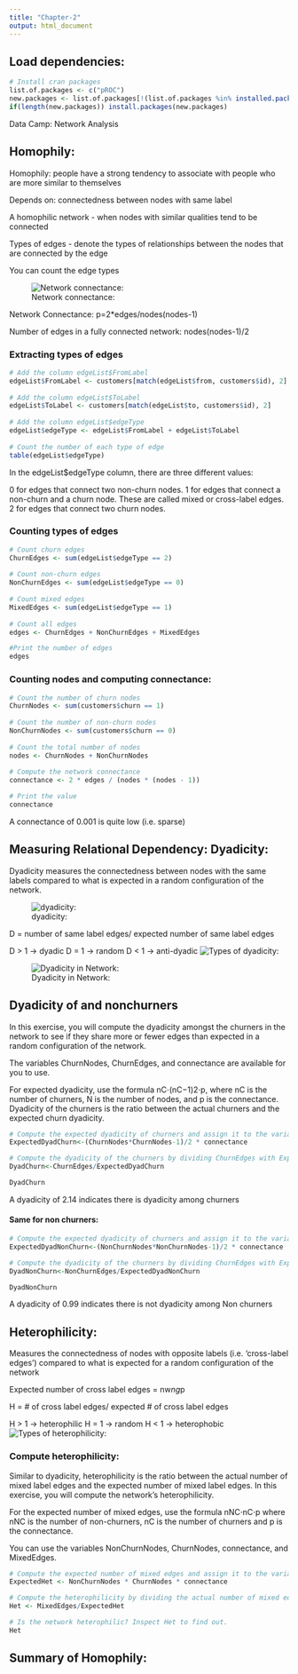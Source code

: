 ```yaml
---
title: "Chapter-2"
output: html_document
---
```


## Load dependencies:
```r
# Install cran packages
list.of.packages <- c("pROC")
new.packages <- list.of.packages[!(list.of.packages %in% installed.packages()[,"Package"])]
if(length(new.packages)) install.packages(new.packages)

```

Data Camp: Network Analysis

## Homophily:

Homophily: people have a strong tendency to associate with people who are more similar to themselves

Depends on: connectedness between nodes with same label

A homophilic network - when nodes with similar qualities tend to be connected

Types of edges - denote the types of relationships between the nodes that are connected by the edge

You can count the edge types

![Network connectance:](../Input/network.png)

Network Connectance:
p=2*edges/nodes(nodes-1)

Number of edges in a fully connected network:
nodes(nodes-1)/2

### Extracting types of edges
```r
# Add the column edgeList$FromLabel
edgeList$FromLabel <- customers[match(edgeList$from, customers$id), 2]
 
# Add the column edgeList$ToLabel
edgeList$ToLabel <- customers[match(edgeList$to, customers$id), 2]
 
# Add the column edgeList$edgeType
edgeList$edgeType <- edgeList$FromLabel + edgeList$ToLabel
 
# Count the number of each type of edge
table(edgeList$edgeType)
```
In the edgeList$edgeType column, there are three different values:

0 for edges that connect two non-churn nodes.
1 for edges that connect a non-churn and a churn node. These are called mixed or cross-label edges.
2 for edges that connect two churn nodes.

### Counting types of edges
```r
# Count churn edges
ChurnEdges <- sum(edgeList$edgeType == 2)
 
# Count non-churn edges
NonChurnEdges <- sum(edgeList$edgeType == 0)
 
# Count mixed edges
MixedEdges <- sum(edgeList$edgeType == 1)
 
# Count all edges
edges <- ChurnEdges + NonChurnEdges + MixedEdges

#Print the number of edges
edges
```
### Counting nodes and computing connectance:
```r
# Count the number of churn nodes
ChurnNodes <- sum(customers$churn == 1)
 
# Count the number of non-churn nodes
NonChurnNodes <- sum(customers$churn == 0)
 
# Count the total number of nodes
nodes <- ChurnNodes + NonChurnNodes
 
# Compute the network connectance
connectance <- 2 * edges / (nodes * (nodes - 1))

# Print the value
connectance
```

A connectance of 0.001 is quite low (i.e. sparse)


## Measuring Relational Dependency: Dyadicity:

Dyadicity measures the connectedness between nodes with the same labels compared to what is expected in a random configuration of the network.

![dyadicity:](../Input/dyadicity.png)

D = number of same label edges/ expected number of same label edges

D > 1 -> dyadic
D = 1 -> random
D < 1 -> anti-dyadic
![Types of dyadicity:](../Input/types_dyadicity.png)

![Dyadicity in Network:](../Input/dyadicity-data.png)

## Dyadicity of  and nonchurners
In this exercise, you will compute the dyadicity amongst the churners in the network to see if they share more or fewer edges than expected in a random configuration of the network.

The variables ChurnNodes, ChurnEdges, and connectance are available for you to use.

For expected dyadicity, use the formula nC⋅(nC−1)2⋅p, where nC is the number of churners, N is the number of nodes, and p is the connectance. Dyadicity of the churners is the ratio between the actual churners and the expected churn dyadicity.
```r
# Compute the expected dyadicity of churners and assign it to the variable ExpectedDyadChurn.
ExpectedDyadChurn<-(ChurnNodes*ChurnNodes-1)/2 * connectance

# Compute the dyadicity of the churners by dividing ChurnEdges with ExpectedDyadChurn. Call this value DyadChurn.
DyadChurn<-ChurnEdges/ExpectedDyadChurn

DyadChurn
```
A dyadicity of 2.14 indicates there is dyadicity among churners

#### Same for non churners:
```r
# Compute the expected dyadicity of churners and assign it to the variable ExpectedDyadChurn.
ExpectedDyadNonChurn<-(NonChurnNodes*NonChurnNodes-1)/2 * connectance

# Compute the dyadicity of the churners by dividing ChurnEdges with ExpectedDyadChurn. Call this value DyadChurn.
DyadNonChurn<-NonChurnEdges/ExpectedDyadNonChurn

DyadNonChurn
```
A dyadicity of 0.99 indicates there is not dyadicity among Non churners



## Heterophilicity:
Measures the connectedness of nodes with opposite labels (i.e. 'cross-label edges') compared to what is expected for a random configuration of the network

Expected number of cross label edges = nw*ng*p

H = # of cross label edges/ expected # of cross label edges


H > 1 -> heterophilic
H = 1 -> random
H < 1 -> heterophobic
![Types of heterophilicity:](../Input/types_hetero.PNG)

### Compute heterophilicity:
Similar to dyadicity, heterophilicity is the ratio between the actual number of mixed label edges and the expected number of mixed label edges. In this exercise, you will compute the network's heterophilicity.

For the expected number of mixed edges, use the formula nNC⋅nC⋅p where nNC is the number of non-churners, nC is the number of churners and p is the connectance.

You can use the variables NonChurnNodes, ChurnNodes, connectance, and MixedEdges.

```r
# Compute the expected number of mixed edges and assign it to the variable ExpectedHet.
ExpectedHet <- NonChurnNodes * ChurnNodes * connectance

# Compute the heterophilicity by dividing the actual number of mixed edges with the expected number of mixed edges. Call this variable Het.
Het <- MixedEdges/ExpectedHet

# Is the network heterophilic? Inspect Het to find out.
Het
```


## Summary of Homophily:
